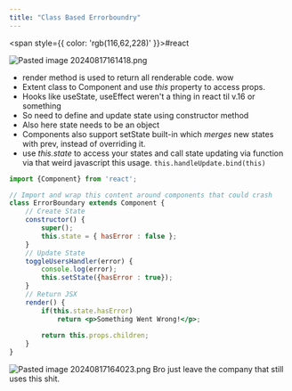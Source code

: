 ```yaml
---
title: "Class Based Errorboundry"
---
```



<span style={{ color: 'rgb(116,62,228)' }}>#react</span>

![Pasted image 20240817161418.png](https://raw.githubusercontent.com/himanshu864/DevObs/refs/heads/main/Assets/Pasted%20image%2020240817161418.png)

- render method is used to return all renderable code. wow
- Extent class to Component and use *this* property to access props.
- Hooks like useState, useEffect weren't a thing in react til v.16 or something
- So need to define and update state using constructor method
- Also here state needs to be an object
- Components also support setState built-in which *merges* new states with prev, instead of overriding it.
- use *this.state* to access your states and call state updating via function via that weird javascript this usage. `this.handleUpdate.bind(this)`

```jsx
import {Component} from 'react';

// Import and wrap this content around components that could crash
class ErrorBoundary extends Component {
	// Create State
	constructor() {
		super();
		this.state = { hasError : false };
	}
	// Update State
	toggleUsersHandler(error) {
		console.log(error);
		this.setState({hasError : true});
	}
	// Return JSX
	render() {
		if(this.state.hasError)
			return <p>Something Went Wrong!</p>;
		
		return this.props.children;
	}
}
```

![Pasted image 20240817164023.png](https://raw.githubusercontent.com/himanshu864/DevObs/refs/heads/main/Assets/Pasted%20image%2020240817164023.png)
Bro just leave the company that still uses this shit.

